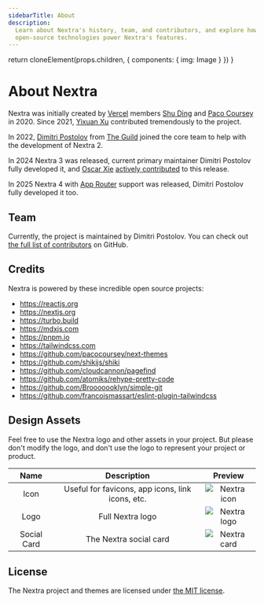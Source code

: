 ```yaml
---
sidebarTitle: About
description:
  Learn about Nextra's history, team, and contributors, and explore how
  open-source technologies power Nextra's features.
---
```



  return cloneElement(props.children, {
    components: {
      img: Image
    }
  })
}


# About Nextra

Nextra was initially created by [Vercel](https://vercel.com) members
[Shu Ding](https://twitter.com/shuding_) and
[Paco Coursey](https://twitter.com/pacocoursey) in 2020. Since 2021,
[Yixuan Xu](https://twitter.com/yixuanxu94) contributed tremendously to the
project.

In 2022, [Dimitri Postolov](https://twitter.com/dimaMachina_) from
[The Guild](https://the-guild.dev) joined the core team to help with the
development of Nextra 2.

In 2024 Nextra 3 was released, current primary maintainer Dimitri Postolov fully
developed it, and [Oscar Xie](https://github.com/87xie)
[actively contributed](https://github.com/shuding/nextra/pulls?q=sort%3Aupdated-desc+is%3Apr+author%3A87xie+is%3Aclosed+created%3A%3C2024-10-03)
to this release.

In 2025 Nextra 4 with [App Router](https://nextjs.org/docs/app) support was
released, Dimitri Postolov fully developed it too.

## Team

Currently, the project is maintained by Dimitri Postolov. You can check out
[the full list of contributors](https://github.com/shuding/nextra/graphs/contributors)
on GitHub.

## Credits

Nextra is powered by these incredible open source projects:

- https://reactjs.org
- https://nextjs.org
- https://turbo.build
- https://mdxjs.com
- https://pnpm.io
- https://tailwindcss.com
- https://github.com/pacocoursey/next-themes
- https://github.com/shikijs/shiki
- https://github.com/cloudcannon/pagefind
- https://github.com/atomiks/rehype-pretty-code
- https://github.com/Brooooooklyn/simple-git
- https://github.com/francoismassart/eslint-plugin-tailwindcss

## Design Assets

Feel free to use the Nextra logo and other assets in your project. But please
don't modify the logo, and don't use the logo to represent your project or
product.

<div className="[&_img]:inline mt-6">

|    Name     |                   Description                    |                Preview                |
| :---------: | :----------------------------------------------: | :-----------------------------------: |
|    Icon     | Useful for favicons, app icons, link icons, etc. |      ![Nextra icon](../icon.svg)      |
|    Logo     |                 Full Nextra logo                 |       ![Nextra logo](/logo.svg)       |
| Social Card |              The Nextra social card              | ![Nextra card](/opengraph-image.jpeg) |

</div>

## License

The Nextra project and themes are licensed under
[the MIT license](https://github.com/shuding/nextra/blob/main/LICENSE).
